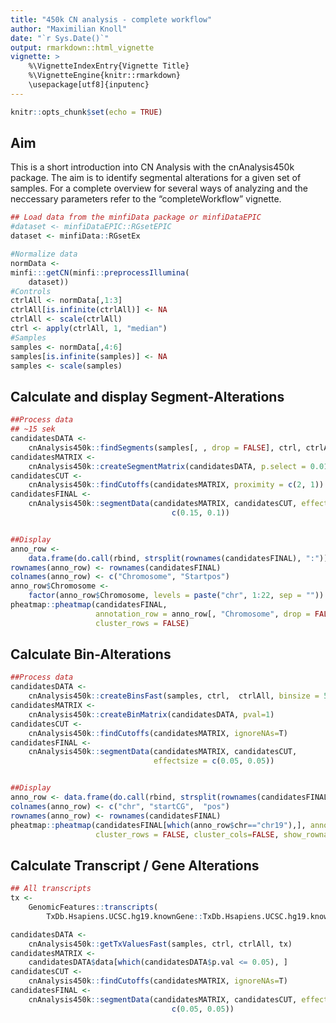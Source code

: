 ```yaml
---
title: "450k CN analysis - complete workflow"
author: "Maximilian Knoll"
date: "`r Sys.Date()`"
output: rmarkdown::html_vignette
vignette: >
    %\VignetteIndexEntry{Vignette Title}
    %\VignetteEngine{knitr::rmarkdown}
    \usepackage[utf8]{inputenc} 
---
```


```r
knitr::opts_chunk$set(echo = TRUE)
```

##  Aim

This is a short introduction into CN Analysis with the cnAnalysis450k 
package. The aim is to identify segmental alterations for a given set 
of samples. For a complete overview for several ways of analyzing and 
the neccessary parameters refer to the "completeWorkflow" vignette.

```r
## Load data from the minfiData package or minfiDataEPIC
#dataset <- minfiDataEPIC::RGsetEPIC
dataset <- minfiData::RGsetEx

#Normalize data
normData <- 
minfi:::getCN(minfi::preprocessIllumina(
    dataset))
#Controls
ctrlAll <- normData[,1:3]
ctrlAll[is.infinite(ctrlAll)] <- NA
ctrlAll <- scale(ctrlAll)
ctrl <- apply(ctrlAll, 1, "median")
#Samples
samples <- normData[,4:6]
samples[is.infinite(samples)] <- NA
samples <- scale(samples)
```

## Calculate and display Segment-Alterations

```r
##Process data
## ~15 sek
candidatesDATA <-
    cnAnalysis450k::findSegments(samples[, , drop = FALSE], ctrl, ctrlAll)
candidatesMATRIX <-
    cnAnalysis450k::createSegmentMatrix(candidatesDATA, p.select = 0.01)
candidatesCUT <-
    cnAnalysis450k::findCutoffs(candidatesMATRIX, proximity = c(2, 1))
candidatesFINAL <-
    cnAnalysis450k::segmentData(candidatesMATRIX, candidatesCUT, effectsize =
                                    c(0.15, 0.1))


##Display
anno_row <-
    data.frame(do.call(rbind, strsplit(rownames(candidatesFINAL), ":")))
rownames(anno_row) <- rownames(candidatesFINAL)
colnames(anno_row) <- c("Chromosome", "Startpos")
anno_row$Chromosome <-
    factor(anno_row$Chromosome, levels = paste("chr", 1:22, sep = ""))
pheatmap::pheatmap(candidatesFINAL,
                   annotation_row = anno_row[, "Chromosome", drop = FALSE],
                   cluster_rows = FALSE)
```


## Calculate Bin-Alterations

```r
##Process data
candidatesDATA <-
    cnAnalysis450k::createBinsFast(samples, ctrl,  ctrlAll, binsize = 500000)
candidatesMATRIX <- 
    cnAnalysis450k::createBinMatrix(candidatesDATA, pval=1)
candidatesCUT <-
    cnAnalysis450k::findCutoffs(candidatesMATRIX, ignoreNAs=T)
candidatesFINAL <-
    cnAnalysis450k::segmentData(candidatesMATRIX, candidatesCUT, 
                                effectsize = c(0.05, 0.05))


##Display
anno_row <- data.frame(do.call(rbind, strsplit(rownames(candidatesFINAL), ":")))
colnames(anno_row) <- c("chr", "startCG",  "pos")
rownames(anno_row) <- rownames(candidatesFINAL)
pheatmap::pheatmap(candidatesFINAL[which(anno_row$chr=="chr19"),], annotation_row=anno_row[,"chr",drop=F],
                   cluster_rows = FALSE, cluster_cols=FALSE, show_rownames=F)
```



## Calculate Transcript / Gene Alterations 

```r
## All transcripts
tx <-
    GenomicFeatures::transcripts(
        TxDb.Hsapiens.UCSC.hg19.knownGene::TxDb.Hsapiens.UCSC.hg19.knownGene)$tx_name

candidatesDATA <- 
    cnAnalysis450k::getTxValuesFast(samples, ctrl, ctrlAll, tx)
candidatesMATRIX <-
    candidatesDATA$data[which(candidatesDATA$p.val <= 0.05), ]
candidatesCUT <-
    cnAnalysis450k::findCutoffs(candidatesMATRIX, ignoreNAs=T)
candidatesFINAL <-
    cnAnalysis450k::segmentData(candidatesMATRIX, candidatesCUT, effectsize =
                                    c(0.05, 0.05))

```

